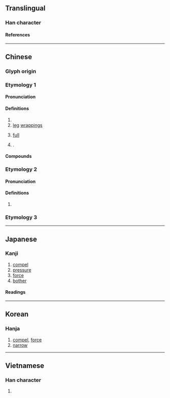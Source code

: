 {{character info}}
==Translingual==

===Han character===
{{Han char|rn=9|rad=人|as=09|sn=11|four=21266|canj=OMRW|ids=⿰亻畐}}

====References====
{{Han ref|kx=0111.230|dkj=00887|dj=0237.200|hdz=10187.020|uh=506A}}

----

==Chinese==
{{zh-forms}}

===Glyph origin===
{{Han etym}}

===Etymology 1===

====Pronunciation====
{{zh-pron
|m=bī
|c=bik1
|mc=2
|oc=1,1
|cat=v,n,a,pn
}}

====Definitions====
{{zh-hanzi}}

# {{zh-alt-form|逼|to [[force]]; to [[coerce]]}}
# [[leg]] [[wrapping]]s
# {{lb|zh|of stomach}} [[full]]
# {{surname|zh}}.

====Compounds====
{{zh-der|偪臣|僭上偪下|偪仄|偪仂|偪側}}

===Etymology 2===

====Pronunciation====
{{zh-pron
|m=fù
|mc=1
|oc=n,2
|cat=syllable
}}

====Definitions====
{{zh-hanzi}}

# {{zh-only|偪陽}}

===Etymology 3===
{{zh-see|伏|v|to [[yield]] to}}

----

==Japanese==

===Kanji===
{{ja-kanji|grade=|rs=人09}}

# [[compel]]
# [[pressure]]
# [[force]]
# [[bother]]

====Readings====
{{ja-readings
|on=ひょく, ひき, ふく
|kun=せま-る, せま-い, むかばき-
}}

----

==Korean==

===Hanja===
{{ko-hanja|핍}}

# [[compel]], [[force]]
# [[narrow]]

----

==Vietnamese==

===Han character===
{{vi-readings|reading=[[bức]]|rs=人09}}

# {{rfdef|vi|sort=人09}}